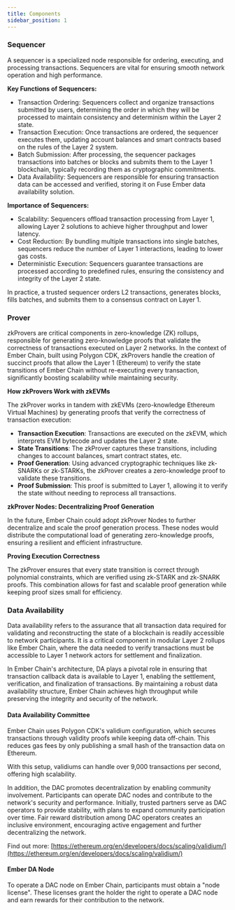 ```yaml
---
title: Components
sidebar_position: 1
---
```


### Sequencer

A sequencer is a specialized node responsible for ordering, executing, and processing transactions. Sequencers are vital for ensuring smooth network operation and high performance.

**Key Functions of Sequencers:**

- Transaction Ordering: Sequencers collect and organize transactions submitted by users, determining the order in which they will be processed to maintain consistency and determinism within the Layer 2 state.
- Transaction Execution: Once transactions are ordered, the sequencer executes them, updating account balances and smart contracts based on the rules of the Layer 2 system.
- Batch Submission: After processing, the sequencer packages transactions into batches or blocks and submits them to the Layer 1 blockchain, typically recording them as cryptographic commitments.
- Data Availability: Sequencers are responsible for ensuring transaction data can be accessed and verified, storing it on Fuse Ember data availability solution.

**Importance of Sequencers:**

- Scalability: Sequencers offload transaction processing from Layer 1, allowing Layer 2 solutions to achieve higher throughput and lower latency.
- Cost Reduction: By bundling multiple transactions into single batches, sequencers reduce the number of Layer 1 interactions, leading to lower gas costs.
- Deterministic Execution: Sequencers guarantee transactions are processed according to predefined rules, ensuring the consistency and integrity of the Layer 2 state.

In practice, a trusted sequencer orders L2 transactions, generates blocks, fills batches, and submits them to a consensus contract on Layer 1.

### Prover

zkProvers are critical components in zero-knowledge (ZK) rollups, responsible for generating zero-knowledge proofs that validate the correctness of transactions executed on Layer 2 networks. In the context of Ember Chain, built using Polygon CDK, zkProvers handle the creation of succinct proofs that allow the Layer 1 (Ethereum) to verify the state transitions of Ember Chain without re-executing every transaction, significantly boosting scalability while maintaining security.

**How zkProvers Work with zkEVMs**

The zkProver works in tandem with zkEVMs (zero-knowledge Ethereum Virtual Machines) by generating proofs that verify the correctness of transaction execution:

- **Transaction Execution**: Transactions are executed on the zkEVM, which interprets EVM bytecode and updates the Layer 2 state.
- **State Transitions**: The zkProver captures these transitions, including changes to account balances, smart contract states, etc.
- **Proof Generation**: Using advanced cryptographic techniques like zk-SNARKs or zk-STARKs, the zkProver creates a zero-knowledge proof to validate these transitions.
- **Proof Submission**: This proof is submitted to Layer 1, allowing it to verify the state without needing to reprocess all transactions.

**zkProver Nodes: Decentralizing Proof Generation**

In the future, Ember Chain could adopt zkProver Nodes to further decentralize and scale the proof generation process. These nodes would distribute the computational load of generating zero-knowledge proofs, ensuring a resilient and efficient infrastructure.

**Proving Execution Correctness**

The zkProver ensures that every state transition is correct through polynomial constraints, which are verified using zk-STARK and zk-SNARK proofs. This combination allows for fast and scalable proof generation while keeping proof sizes small for efficiency.

### Data Availability

Data availability refers to the assurance that all transaction data required for validating and reconstructing the state of a blockchain is readily accessible to network participants. It is a critical component in modular Layer 2 rollups like Ember Chain, where the data needed to verify transactions must be accessible to Layer 1 network actors for settlement and finalization.

In Ember Chain's architecture, DA plays a pivotal role in ensuring that transaction callback data is available to Layer 1, enabling the settlement, verification, and finalization of transactions. By maintaining a robust data availability structure, Ember Chain achieves high throughput while preserving the integrity and security of the network.

#### Data Availability Committee

Ember Chain uses Polygon CDK's validium configuration, which secures transactions through validity proofs while keeping data off-chain. This reduces gas fees by only publishing a small hash of the transaction data on Ethereum.

With this setup, validiums can handle over 9,000 transactions per second, offering high scalability.

In addition, the DAC promotes decentralization by enabling community involvement. Participants can operate DAC nodes and contribute to the network's security and performance. Initially, trusted partners serve as DAC operators to provide stability, with plans to expand community participation over time. Fair reward distribution among DAC operators creates an inclusive environment, encouraging active engagement and further decentralizing the network.

Find out more: [https://ethereum.org/en/developers/docs/scaling/validium/](https://ethereum.org/en/developers/docs/scaling/validium/)

#### Ember DA Node

To operate a DAC node on Ember Chain, participants must obtain a "node license". These licenses grant the holder the right to operate a DAC node and earn rewards for their contribution to the network.
